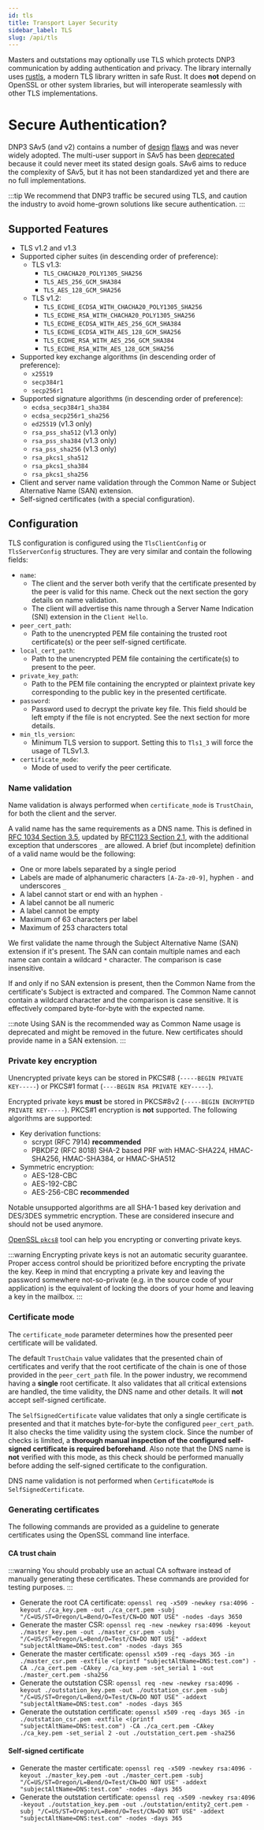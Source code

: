 ```yaml
---
id: tls
title: Transport Layer Security
sidebar_label: TLS
slug: /api/tls
---
```



Masters and outstations may optionally use TLS which protects DNP3 communication by adding authentication and privacy. The library internally uses
[rustls](https://github.com/rustls/rustls), a modern TLS library written in safe Rust. It does **not** depend on OpenSSL or other system libraries, but will
interoperate seamlessly with other TLS implementations.

# Secure Authentication?

DNP3 SAv5 (and v2) contains a number of [design](https://www.cs.dartmouth.edu/~sergey/langsec/papers/crain-bratus-bolt-on-dnp3sa.pdf)
[flaws](https://cms-cdn.selinc.com/assets/Literature/Publications/Technical%20Papers/6910_AllAboutEve_CG_20190131_Web2.pdf?v=20191113-212654) and was never widely adopted.
The multi-user support in SAv5 has been [deprecated](https://rlc.vlinder.ca/blog/2019/10/26/tb2019-001-multi-user-sa) because it could never meet its stated design goals.
SAv6 aims to reduce the complexity of SAv5, but it has not been standardized yet and there are no full implementations.

:::tip
We recommend that DNP3 traffic be secured using TLS, and caution the industry to avoid home-grown solutions like secure authentication.
:::


## Supported Features

- TLS v1.2 and v1.3
- Supported cipher suites (in descending order of preference):
  - TLS v1.3:
    - `TLS_CHACHA20_POLY1305_SHA256`
    - `TLS_AES_256_GCM_SHA384`
    - `TLS_AES_128_GCM_SHA256`
  - TLS v1.2:
    - `TLS_ECDHE_ECDSA_WITH_CHACHA20_POLY1305_SHA256`
    - `TLS_ECDHE_RSA_WITH_CHACHA20_POLY1305_SHA256`
    - `TLS_ECDHE_ECDSA_WITH_AES_256_GCM_SHA384`
    - `TLS_ECDHE_ECDSA_WITH_AES_128_GCM_SHA256`
    - `TLS_ECDHE_RSA_WITH_AES_256_GCM_SHA384`
    - `TLS_ECDHE_RSA_WITH_AES_128_GCM_SHA256`
- Supported key exchange algorithms (in descending order of preference):
  - `x25519`
  - `secp384r1`
  - `secp256r1`
- Supported signature algorithms (in descending order of preference):
  - `ecdsa_secp384r1_sha384`
  - `ecdsa_secp256r1_sha256`
  - `ed25519` (v1.3 only)
  - `rsa_pss_sha512` (v1.3 only)
  - `rsa_pss_sha384` (v1.3 only)
  - `rsa_pss_sha256` (v1.3 only)
  - `rsa_pkcs1_sha512`
  - `rsa_pkcs1_sha384`
  - `rsa_pkcs1_sha256`
- Client and server name validation through the Common Name or Subject Alternative Name (SAN) extension.
- Self-signed certificates (with a special configuration).

## Configuration

TLS configuration is configured using the `TlsClientConfig` or `TlsServerConfig` structures. They are very similar and contain the following fields:

- `name`:
  * The client and the server both verify that the certificate presented by the peer is valid for this name. Check out the next section the gory details on
  name validation.
  * The client will advertise this name through a Server Name Indication (SNI) extension in the `Client Hello`.
- `peer_cert_path`:
  * Path to the unencrypted PEM file containing the trusted root certificate(s) or the peer self-signed certificate.
- `local_cert_path`:
  * Path to the unencrypted PEM file containing the certificate(s) to present to the peer.
- `private_key_path`:
  * Path to the PEM file containing the encrypted or plaintext private key corresponding to the public key in the presented certificate.
- `password`:
  * Password used to decrypt the private key file. This field should be left empty if the file is not encrypted. See the next section for more details.
- `min_tls_version`:
  * Minimum TLS version to support. Setting this to `Tls1_3` will force the usage of TLSv1.3.
- `certificate_mode`:
  * Mode of used to verify the peer certificate.

### Name validation

Name validation is always performed when `certificate_mode` is `TrustChain`, for
both the client and the server.

A valid name has the same requirements as a DNS name. This is defined in
[RFC 1034 Section 3.5](https://datatracker.ietf.org/doc/html/rfc1034#section-3.5),
updated by [RFC1123 Section 2.1](https://datatracker.ietf.org/doc/html/rfc1123#section-2),
with the additional exception that underscores `_` are allowed. A brief (but incomplete)
definition of a valid name would be the following:

- One or more labels separated by a single period
- Labels are made of alphanumeric characters `[A-Za-z0-9]`, hyphen `-` and underscores `_`
- A label cannot start or end with an hyphen `-`
- A label cannot be all numeric
- A label cannot be empty
- Maximum of 63 characters per label
- Maximum of 253 characters total

We first validate the name through the Subject Alternative Name (SAN) extension if it's present.
The SAN can contain multiple names and each name can contain a wildcard `*` character. The comparison
is case insensitive.

If and only if no SAN extension is present, then the Common Name from the certificate's Subject
is extracted and compared. The Common Name cannot contain a wildcard character and the comparison
is case sensitive. It is effectively compared byte-for-byte with the expected name.

:::note
Using SAN is the recommended way as Common Name usage is deprecated
and might be removed in the future. New certificates should provide name
in a SAN extension.
:::

### Private key encryption

Unencrypted private keys can be stored in PKCS#8 (`-----BEGIN PRIVATE KEY-----`) or
PKCS#1 format (`----BEGIN RSA PRIVATE KEY-----`).

Encrypted private keys **must** be stored in PKCS#8v2 (`-----BEGIN ENCRYPTED PRIVATE KEY-----`).
PKCS#1 encryption is **not** supported. The following algorithms are supported:

- Key derivation functions:
  - scrypt (RFC 7914) **recommended**
  - PBKDF2 (RFC 8018) SHA-2 based PRF with HMAC-SHA224, HMAC-SHA256, HMAC-SHA384, or HMAC-SHA512
- Symmetric encryption:
  - AES-128-CBC
  - AES-192-CBC
  - AES-256-CBC **recommended**

Notable unsupported algorithms are all SHA-1 based key derivation and DES/3DES symmetric encryption.
These are considered insecure and should not be used anymore.

[OpenSSL `pkcs8`](https://www.openssl.org/docs/man1.1.1/man1/openssl-pkcs8.html) tool can help you
encrypting or converting private keys.

:::warning
Encrypting private keys is not an automatic security guarantee. Proper access control should be prioritized
before encrypting the private the key. Keep in mind that encrypting a private key and leaving the password
somewhere not-so-private (e.g. in the source code of your application) is the equivalent of locking the doors
of your home and leaving a key in the mailbox.
:::

### Certificate mode

The `certificate_mode` parameter determines how the presented peer certificate
will be validated.

The default `TrustChain` value validates that the presented chain of certificates
and verify that the root certificate of the chain is one of those provided in
the `peer_cert_path` file. In the power industry, we recommend having a **single**
root certificate. It also validates that all critical extensions are handled, the
time validity, the DNS name and other details. It will **not** accept self-signed
certificate.

The `SelfSignedCertificate` value validates that only a single certificate is
presented and that it matches byte-for-byte the configured `peer_cert_path`. It
also checks the time validity using the system clock. Since the number of checks
is limited, a **thorough manual inspection of the configured self-signed certificate is
required beforehand**. Also note that the DNS name is **not** verified with this mode,
as this check should be performed manually before adding the self-signed certificate
to the configuration.

DNS name validation is not performed when `CertificateMode` is `SelfSignedCertificate`.

### Generating certificates

The following commands are provided as a guideline to generate certificates using the
OpenSSL command line interface.

#### CA trust chain

:::warning
You should probably use an actual CA software instead of manually generating these certificates.
These commands are provided for testing purposes.
:::

- Generate the root CA certificate: `openssl req -x509 -newkey rsa:4096 -keyout ./ca_key.pem -out ./ca_cert.pem -subj "/C=US/ST=Oregon/L=Bend/O=Test/CN=DO NOT USE" -nodes -days 3650`
- Generate the master CSR: `openssl req -new -newkey rsa:4096 -keyout ./master_key.pem -out ./master_csr.pem -subj "/C=US/ST=Oregon/L=Bend/O=Test/CN=DO NOT USE" -addext "subjectAltName=DNS:test.com" -nodes -days 365`
- Generate the master certificate: `openssl x509 -req -days 365 -in ./master_csr.pem -extfile <(printf "subjectAltName=DNS:test.com") -CA ./ca_cert.pem -CAkey ./ca_key.pem -set_serial 1 -out ./master_cert.pem -sha256`
- Generate the outstation CSR: `openssl req -new -newkey rsa:4096 -keyout ./outstation_key.pem -out ./outstation_csr.pem -subj "/C=US/ST=Oregon/L=Bend/O=Test/CN=DO NOT USE" -addext "subjectAltName=DNS:test.com" -nodes -days 365`
- Generate the outstation certificate: `openssl x509 -req -days 365 -in ./outstation_csr.pem -extfile <(printf "subjectAltName=DNS:test.com") -CA ./ca_cert.pem -CAkey ./ca_key.pem -set_serial 2 -out ./outstation_cert.pem -sha256`

#### Self-signed certificate

- Generate the master certificate: `openssl req -x509 -newkey rsa:4096 -keyout ./master_key.pem -out ./master_cert.pem -subj "/C=US/ST=Oregon/L=Bend/O=Test/CN=DO NOT USE" -addext "subjectAltName=DNS:test.com" -nodes -days 365`
- Generate the outstation certificate: `openssl req -x509 -newkey rsa:4096 -keyout ./outstation_key.pem -out ./outstation/entity2_cert.pem -subj "/C=US/ST=Oregon/L=Bend/O=Test/CN=DO NOT USE" -addext "subjectAltName=DNS:test.com" -nodes -days 365`
